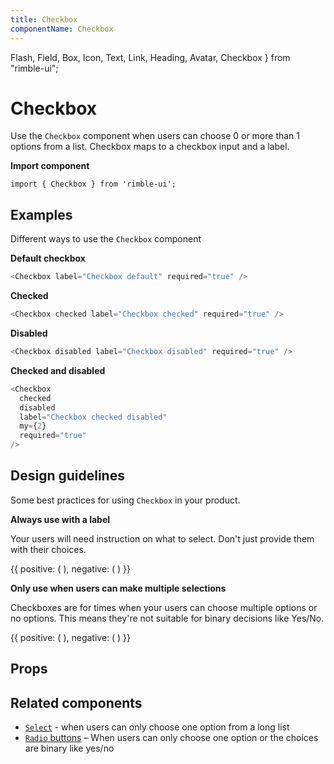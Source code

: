 ```yaml
---
title: Checkbox
componentName: Checkbox
---
```


  Flash,
  Field,
  Box,
  Icon,
  Text,
  Link,
  Heading,
  Avatar,
  Checkbox
} from "rimble-ui";

# Checkbox

Use the `Checkbox` component when users can choose 0 or more than 1 options from a list. Checkbox maps to a checkbox input and a label.

**Import component**

```lang=jsx
import { Checkbox } from 'rimble-ui';
```

## Examples

Different ways to use the `Checkbox` component

**Default checkbox**

```js is=react-live
<Checkbox label="Checkbox default" required="true" />
```

**Checked**

```js is=react-live
<Checkbox checked label="Checkbox checked" required="true" />
```

**Disabled**

```js is=react-live
<Checkbox disabled label="Checkbox disabled" required="true" />
```

**Checked and disabled**

```js is=react-live
<Checkbox
  checked
  disabled
  label="Checkbox checked disabled"
  my={2}
  required="true"
/>
```

## Design guidelines

Some best practices for using `Checkbox` in your product.

**Always use with a label**

Your users will need instruction on what to select. Don't just provide them with their choices.

<DoDont>
  {{
    positive: (
      <Box>
        <Field label="Choose any currencies you'd like to track">
          <Checkbox label="Ether (ETH)" required="true" my={2} />
          <Checkbox label="Bitcoin (BTC)" required="true" my={2} />
          <Checkbox label="Ethereum Classic (ETC)" required="true" my={2} />
          <Checkbox label="Litecoin (LTC)" required="true" my={2} />
        </Field>
      </Box>
    ),
    negative: (
      <Box>
        <Checkbox label="Ether (ETH)" required="true" my={2} />
        <Checkbox label="Bitcoin (BTC)" required="true" my={2} />
        <Checkbox label="Ethereum Classic (ETC)" required="true" my={2} />
        <Checkbox label="Litecoin (LTC)" required="true" my={2} />
      </Box>
    )
  }}
</DoDont>

**Only use when users can make multiple selections**

Checkboxes are for times when your users can choose multiple options or no options. This means they're not suitable for binary decisions like Yes/No.

<DoDont>
  {{
    positive: (
      <Box>
        <Field label="Choose any currencies you'd like to track">
          <Checkbox label="Ether (ETH)" required="true" my={2} />
          <Checkbox label="Bitcoin (BTC)" required="true" my={2} />
          <Checkbox label="Ethereum Classic (ETC)" required="true" my={2} />
          <Checkbox label="Litecoin (LTC)" required="true" my={2} />
        </Field>
      </Box>
    ),
    negative: (
      <Box>
        <Field label="Would you like alerts when the price changes?">
          <Checkbox label="Yes" required="true" my={2} />
          <Checkbox label="No" required="true" my={2} />
        </Field>
      </Box>
    )
  }}
</DoDont>

## Props

<PropsTable propMetaData={props.propMetaData} />

## Related components

- [`Select`](/components/rimble-ui/Select) - when users can only choose one option from a long list
- [`Radio` buttons](/components/rimble-ui/Radio) – When users can only choose one option or the choices are binary like yes/no
